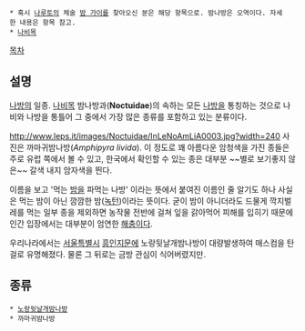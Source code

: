  * 혹시 [[나루토]]의 체술 [[밤 가이]]를 찾아오신 분은 해당 항목으로. 밤나방은 오역이다. 자세한 내용은 항목 참고.
 * [[나비목]]

[[목차]]
== 설명 ==
[[나방]]의 일종. [[나비]]목 밤나방과('''Noctuidae''')의 속하는 모든 [[나방]]을 통칭하는 것으로 나비와 나방을 통틀어 그 중에서 가장 많은 종류를 포함하고 있는 분류이다.

http://www.leps.it/images/Noctuidae/InLeNoAmLiA0003.jpg?width=240
사진은 까마귀밤나방(''Amphipyra livida''). 이 정도로 꽤 아름다운 암청색을 가진 종들은 주로 유럽 쪽에서 볼 수 있고, 한국에서 확인할 수 있는 종은 대부분 ~~별로 보기좋지 않은~~ 갈색 내지 암자색을 띈다.

이름을 보고 '먹는 [[밤]]을 파먹는 나방' 이라는 뜻에서 붙여진 이름인 줄 알기도 하나 사실은 먹는 밤이 아닌 깜깜한 밤([[녹턴]])이라는 뜻이다. 굳이 밤이 아니더라도 드물게 깍지벌레를 먹는 일부 종을 제외하면 농작물 전반에 걸쳐 잎을 갉아먹어 피해를 입히기 때문에 인간 입장에서는 대부분이 엄연한 [[해충]]이다.

우리나라에서는 [[서울특별시]] [[흥인지문]]에 노랑뒷날개밤나방이 대량발생하여 매스컴을 탄 걸로 유명해졌다. 물론 그 뒤로는 금방 관심이 식어버렸지만.

== 종류 ==
 * [[노랑뒷날개밤나방]]
 * 까마귀밤나방

